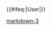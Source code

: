 {{User language-3|Markdown|用戶'''[[:Category:Markdown-3 使用者|熟練地]]'''使用'''[[:Category:Markdown 使用者|Markdown]]'''。|Markdown}}
<includeonly>{{#ifeq:{{NAMESPACE}}|User|[[Category:维基程序员|{{PAGENAME}}]]}}</includeonly>
<noinclude>
[[Category:程式用戶框模板|markdown-3]]
</noinclude>